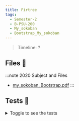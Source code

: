 ```yaml
---
title: Firtree
tags:
  - Semester-2
  - B-PSU-200
  - My_sokoban
  - Bootstrap_My_sokoban
---
```

> Timeline: ?


## Files 📂

:::note 2020 Subject and Files
- [my_sokoban_Bootstrap.pdf](https://github.com/Studio-17/Epitech-Subjects/raw/main/Semester-2/B-PSU-200/My_sokoban/Bootstrap_My_sokoban/my_sokoban_Bootstrap.pdf)
:::

## Tests 🤖
<details>
  <summary>Toggle to see the tests</summary>
  <div>
Yo
  </div>
</details>
